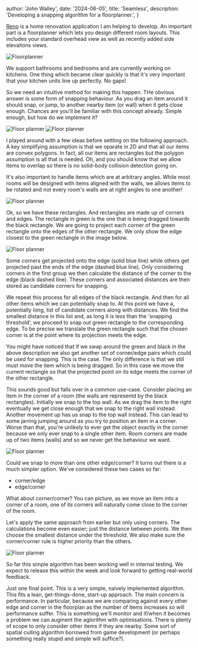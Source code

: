 

  author: 'John Walley',
  date: '2024-06-05',
  title: 'Seamless',
  description: 'Developing a snapping algorithm for a floorplanner.',
}


[Reno](https://www.renovatewithreno.co.uk) is a home renovation application I am helping to develop. An important part is a floorplanner which lets you design different room layouts.
This includes your standard overhead view as well as recently added side elevaitons views.

<Image src={reno} alt="Floorplanner" />

We support bathrooms and bedrooms and are currently working on kitchens. One thing which became clear quickly is that it's very important that your kitchen units line up perfectly. No gaps!

So we need an intuitive method for making this happen. THe obvious answer is some form of snapping behaviour. As you drag an item around it should snap, or jump, to another nearby item (or wall) when it gets close enough. Chances are you'll be familiar with this concept already. Simple enough, but how do we implement it?

<Image src={one} alt="Floor planner" />

<Image src={two} alt="Floor planner" />

I played around with a few ideas before settling on the following approach. A key simplifying assumption is that we oparate in 2D and that all our items are convex polygons. In fact, all our items are rectangles but the polygon assumption is all that is needed. Oh, and you should know that we allow items to overlap so there is no solid-body collision detection going on.

It's also important to handle items which are at arbitrary angles. While most rooms will be designed with items aligned with the walls, we allows items to be rotated and not every room's walls are at right angles to one another!

<Image src={three} alt="Floor planner" />

Ok, so we have these rectangles. And rectangles are made up of corners and edges. The rectangle in green is the one that is being dragged towards the black rectangle. We are going to project each corner of the green rectangle onto the edges of the other rectangle. We only show the edge closest to the green rectangle in the image below.

<Image src={four} alt="Floor planner" />

Some corners get projected onto the edge (solid blue line) while others get projected past the ends of the edge (dashed blue line). Only considering corners in the first group we then calculate the distance of the corner to the edge (black dashed line). These corners and associated distances are then stored as candidate corners for snapping.

We repeat this process for all edges of the black rectangle. And then for all other items which we can potentially snap to. At this point we have a, potentially long, list of candidate corners along with distances. We find the smallest distance in this list and, as long it is less than the 'snapping threshold', we proceed to snap out green rectangle to the corresponding edge. To be precise we translate the green rectangle such that the chosen corner is at the point where its projection meets the edge.

You might have noticed that if we swap around the green and black in the above description we also get another set of corner/edge pairs which could be used for snapping. This is the case. The only difference is that we still must move the item which is being dragged. So in this case we move the current rectangle so that the projected point on its edge meets the corner of the other rectangle.

This sounds good but falls over in a common use-case. Consider placing an item in the corner of a room (the walls are representd by the black rectangles). Initially we snap to the top wall. As we drag the item to the right eventually we get close enough that we snap to the right wall instead. Another movement up has us snap to the top wall instead. This can lead to some jarring jumping around as you try to position an item in a corner. Worse than that, you're unlikely to ever get the object exactly in the corner because we only ever snap to a single other item. Room corners are made up of two items (walls) and so we never get the behaviour we want.

<Image src={five} alt="Floor planner" />

Could we snap to more than one other edge/corner? It turns out there is a much simpler option. We've considered these two cases so far:

- corner/edge
- edge/corner

What about corner/corner? You can picture, as we move an item into a corner of a room, one of its corners will naturally come close to the corner of the room.

Let's apply the same approach from earlier but only using corners. The calculations become even easier; just the distance between points. We then choose the smallest distance under the threshold. We also make sure the corner/corner rule is higher priority than the others.

<Image src={six} alt="Floor planner" />

So far this simple algorithm has been working well in internal testing. We expect to release this within the week and look forward to getting real-world feedback.

Just one final point. This is a very simple, naively implemented algorithm. This fits a lean, get-things-done, start-up approach. The main concern is performance. In particular, because we are comparing against every other edge and corner in the floorplan as the number of items increases so will performance suffer. This is something we'll monitor and if/when it becomes a problem we can augment the aglorithm with optimisations. There is plenty of scope to only consider other items if they are nearby. Some sort of spatial culling algorithm borrowed from game development (or perhaps something really stupid and simple will suffice?).